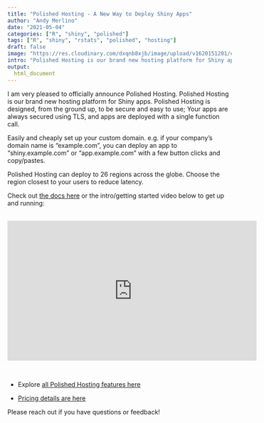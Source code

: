 ```yaml
---
title: "Polished Hosting - A New Way to Deploy Shiny Apps"
author: "Andy Merlino"
date: "2021-05-04"
categories: ["R", "shiny", "polished"]
tags: ["R", "shiny", "rstats", "polished", "hosting"]
draft: false
image: "https://res.cloudinary.com/dxqnb8xjb/image/upload/v1620151201/cloud-hosting_hqbkuy.png"
intro: "Polished Hosting is our brand new hosting platform for Shiny apps. Deploy your Shiny app with a single function call, and use your own custom domain."
output:
  html_document
---
```


I am very pleased to officially announce Polished Hosting.  Polished Hosting is our brand new hosting platform for Shiny apps.  Polished Hosting is designed, from the ground up, to be secure and easy to use; Your apps are always secured using TLS, and apps are deployed with a single function call. 

Easily and cheaply set up your custom domain.  e.g. if your company's domain name is "example.com", you can deploy an app to "shiny.example.com" or "app.example.com" with a few button clicks and copy/pastes.

Polished Hosting can deploy to 26 regions across the globe.  Choose the region closest to your users to reduce latency. 

Check out [the docs here](https://polished.tech/docs/04-hosting-deploy-app) or the intro/getting started video below to get up and running:

<br/>
<center>
<iframe width="560" height="315" src="https://www.youtube.com/embed/I-_DJyJjCeI" frameborder="0" allow="accelerometer; autoplay; encrypted-media; gyroscope; picture-in-picture" allowfullscreen>
</iframe>
</center>
<br/>

- Explore [all Polished Hosting features here](https://polished.tech/products#hosting)

- [Pricing details are here](https://polished.tech/pricing)

Please reach out if you have questions or feedback!
